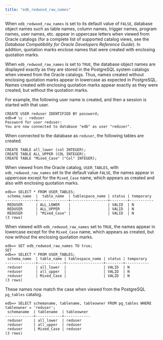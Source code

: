 ```yaml
---
title: "edb_redwood_raw_names"
---
```


<div id="edb_redwood_raw_names" class="registered_link"></div>

When `edb_redwood_raw_names` is set to its default value of `FALSE`, database object names such as table names, column names, trigger names, program names, user names, etc. appear in uppercase letters when viewed from Oracle catalogs (for a complete list of supported catalog views, see the *Database Compatibility for Oracle Developers Reference Guide*). In addition, quotation marks enclose names that were created with enclosing quotation marks.

When `edb_redwood_raw_names` is set to `TRUE`, the database object names are displayed exactly as they are stored in the PostgreSQL system catalogs when viewed from the Oracle catalogs. Thus, names created without enclosing quotation marks appear in lowercase as expected in PostgreSQL. Names created with enclosing quotation marks appear exactly as they were created, but without the quotation marks.

For example, the following user name is created, and then a session is started with that user.

```text
CREATE USER reduser IDENTIFIED BY password;
edb=# \c - reduser
Password for user reduser:
You are now connected to database "edb" as user "reduser".
```

When connected to the database as `reduser`, the following tables are created.

```text
CREATE TABLE all_lower (col INTEGER);
CREATE TABLE ALL_UPPER (COL INTEGER);
CREATE TABLE "Mixed_Case" ("Col" INTEGER);
```

When viewed from the Oracle catalog, `USER_TABLES`, with `edb_redwood_raw_names` set to the default value `FALSE`, the names appear in uppercase except for the `Mixed_Case` name, which appears as created and also with enclosing quotation marks.

```text
edb=> SELECT * FROM USER_TABLES;
 schema_name  |  table_name  | tablespace_name | status | temporary
--------------+--------------+-----------------+--------+-----------
 REDUSER      | ALL_LOWER    |                 | VALID  | N
 REDUSER      | ALL_UPPER    |                 | VALID  | N
 REDUSER      | "Mixed_Case" |                 | VALID  | N
(3 rows)
```

When viewed with `edb_redwood_raw_names` set to `TRUE`, the names appear in lowercase except for the `Mixed_Case` name, which appears as created, but now without the enclosing quotation marks.

```text
edb=> SET edb_redwood_raw_names TO true;
SET
edb=> SELECT * FROM USER_TABLES;
 schema_name  | table_name | tablespace_name | status | temporary
--------------+------------+-----------------+--------+-----------
 reduser      | all_lower  |                 | VALID  | N
 reduser      | all_upper  |                 | VALID  | N
 reduser      | Mixed_Case |                 | VALID  | N
(3 rows)
```

These names now match the case when viewed from the PostgreSQL `pg_tables` catalog.

```text
edb=> SELECT schemaname, tablename, tableowner FROM pg_tables WHERE
tableowner = 'reduser';
 schemaname  | tablename  | tableowner
-------------+------------+------------
 reduser     | all_lower  | reduser
 reduser     | all_upper  | reduser
 reduser     | Mixed_Case | reduser
(3 rows)
```
